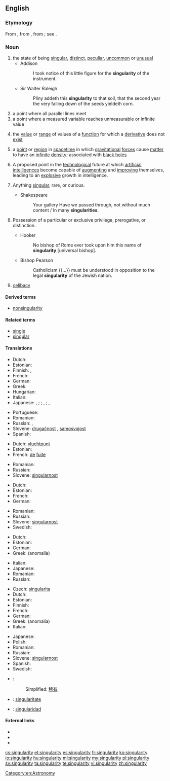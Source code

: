 ==English==
{{wikipedia|lang=en}}

===Etymology===
From {{etyl|fro|en}} {{term|singularite|lang=fro}}, from {{etyl|LL.|en}} {{term|singularitas||singleness}}, from {{etyl|la|en}} {{term|singularis|lang=la||single}}; see {{term|singular}}.

===Noun===
{{en-noun|~|singularities}}

# the state of being [[singular]], [[distinct]], [[peculiar]], [[uncommon]] or [[unusual]]
#* Addison
#*: I took notice of this little figure for the '''singularity''' of the instrument.
#* Sir Walter Raleigh
#*: Pliny addeth this '''singularity''' to that soil, that the second year the very falling down of the seeds yieldeth corn.
# a point where all parallel lines meet
# a point where a measured variable reaches unmeasurable or infinite value
# {{context|mathematics|lang=en}} the [[value]] or [[range]] of values of a [[function]] for which a [[derivative]] does not [[exist]]
# {{context|physics|lang=en}} a [[point]] or [[region]] in [[spacetime]] in which [[gravitational]] [[force]]s cause [[matter]] to have an [[infinite]] [[density]]; associated with [[black hole]]s
# A proposed point in the [[technological]] future at which [[artificial intelligence]]s become capable of [[augment]]ing and [[improve|improving]] themselves, leading to an [[explosive]] growth in intelligence.
# {{context|obsolete|lang=en}} Anything [[singular]], rare, or curious.
#* Shakespeare
#*: Your gallery Have we passed through, not without much content / In many '''singularities'''.
# {{context|obsolete|lang=en}} Possession of a particular or exclusive privilege, prerogative, or distinction.
#* Hooker
#*: No bishop of Rome ever took upon him this name of '''singularity''' [universal bishop].
#* Bishop Pearson
#*: Catholicism {{...}} must be understood in opposition to the legal '''singularity''' of the Jewish nation.
# {{context|obsolete|lang=en}} [[celibacy]]
#: {{rfquotek|Jeremy Taylor}}

====Derived terms====
* [[nonsingularity]]

====Related terms====
* [[single]]
* [[singular]]

====Translations====
{{trans-top|peculiar state or occurrence}}
* Dutch: {{t|nl|bijzonderheid}} {{g|f}}
* Estonian: {{t+|et|singulaarsus}}
* Finnish: {{t|fi|erikoisuus}}, {{t|fi|omituisuus}}
* French: {{t+|fr|singularité|f}}
* German: {{t+|de|Eigenheit|f}}
* Greek: {{t+|el|ιδιομορφία|f|tr=idiomorfía}}
* Hungarian: {{t|hu|szingularitás}}
* Italian: {{t|it|singolarità|f}}
* Japanese: {{qualifier|singular}} {{t|ja|単独性|tr=tandokusē}}, {{t|ja|単一性|tr=tan'itsusē}}; {{qualifier|uncommon}} {{t|ja|特異性|tr=tokuisē}}; {{qualifier|odd}} {{t+|ja|奇妙|tr=kimyō}}, {{t+|ja|風変わり|tr=fūgawari}}; {{qualifier|supremely rare}} {{t+|ja|非凡|tr=hibon}}, {{t|ja|希有|tr=keu}}
{{trans-mid}}
* Portuguese: {{t|pt|singularidade|f}}
* Romanian: {{t+|ro|singularitate|f}}
* Russian: {{t+|ru|своеобразие|n|tr=svojeobrázije|sc=Cyrl}}, {{t+|ru|самобытность|f|tr=samobýtnostʹ|sc=Cyrl}}
* Slovene: [[drugačnost]] {{g|f}}, [[samosvojost]] {{g|f}}
* Spanish: {{t|es|singularidad|f}}
{{trans-bottom}}

{{trans-top|point where all lines meet}}
* Dutch: [[vluchtpunt]] {{g|n}}
* Estonian: {{t+|et|singulaarsus}}
* French: {{t+|fr|point|m}} [[de]] [[fuite]]
{{trans-mid}}
* Romanian: {{t|ro|punct de întâlnire|n}}
* Russian: {{t+|ru|сингулярность|f|tr=singuljárnostʹ}}
* Slovene: [[singularnost]] {{g|f}}
{{trans-bottom}}

{{trans-top|point where infinite value is reached}}
* Dutch: {{t+|nl|singulariteit|f}}
* Estonian: {{t+|et|singulaarsus}}
* French: {{t+|fr|singularité|f}}
* German: {{t+|de|Singularität|f}}
{{trans-mid}}
* Romanian: {{t+|ro|singularitate|f}}
* Russian: {{t+|ru|сингулярность|f|tr=singuljárnostʹ}}
* Slovene: [[singularnost]] {{g|f}}
* Swedish: {{t|sv|singularitet|c}}
{{trans-bottom}}

{{trans-top|mathematics: value for which a derivative does not exist}}
* Dutch: {{t+|nl|singulariteit|f}}
* Estonian: {{t+|et|singulaarsus}}
* German: {{t+|de|Singularität|f}}
* Greek: {{t+|el|ανωμαλία|f}} (anomalía)
{{trans-mid}}
* Italian: {{t|it|singolarità|f}}
* Japanese: {{t|ja|特異点|tr=tokuiten}}
* Romanian: {{t+|ro|singularitate|f}}
* Russian: {{t+|ru|сингулярность|f|tr=singuljárnostʹ}}
{{trans-bottom}}

{{trans-top|physics: point of infinite density}}
* Czech: [[singularita]] {{g|f}}
* Dutch: {{t+|nl|singulariteit|f}}
* Estonian: {{t+|et|singulaarsus}}
* Finnish: {{t|fi|singulariteetti}}
* French: {{t+|fr|singularité|f}}
* German: {{t+|de|Singularität|f}}
* Greek: {{t+|el|ανωμαλία|f}} (anomalía)
* Italian: {{t|it|singolarità|f}}
{{trans-mid}}
* Japanese: {{t|ja|特異点|tr=tokuiten}}
* Polish: {{t|pl|osobliwość|f}}
* Romanian: {{t+|ro|singularitate|f}}
* Russian: {{t+|ru|сингулярность|f|tr=singuljárnostʹ}}
* Slovene: [[singularnost]] {{g|f}}
* Spanish: {{t|es|singularidad|f}}
* Swedish: {{t|sv|singularitet|c}}
{{trans-bottom}}

{{checktrans-top}}
* {{ttbc|cmn}}:
*: Simplified: [[稀有]]
* {{ttbc|ia}}: [[singularitate]]
* {{ttbc|es}}: [[singularidad]] {{g|f}}
{{trans-bottom}}

====External links====
* {{R:Webster 1913}}
* {{R:Century 1911}}
* {{R:OneLook}}

[[Category:en:Astronomy]]

[[cs:singularity]]
[[et:singularity]]
[[es:singularity]]
[[fr:singularity]]
[[ko:singularity]]
[[io:singularity]]
[[hu:singularity]]
[[ml:singularity]]
[[my:singularity]]
[[pl:singularity]]
[[sv:singularity]]
[[ta:singularity]]
[[te:singularity]]
[[vi:singularity]]
[[zh:singularity]]